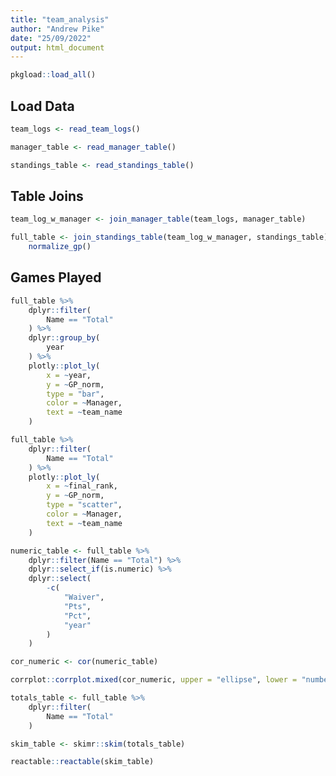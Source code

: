 ```yaml
---
title: "team_analysis"
author: "Andrew Pike"
date: "25/09/2022"
output: html_document
---
```

```r
pkgload::load_all()
```


## Load Data 

```r
team_logs <- read_team_logs()

manager_table <- read_manager_table()

standings_table <- read_standings_table()
```

## Table Joins
```r
team_log_w_manager <- join_manager_table(team_logs, manager_table)

full_table <- join_standings_table(team_log_w_manager, standings_table) %>%
    normalize_gp()
```

## Games Played

```r
full_table %>%
    dplyr::filter(
        Name == "Total"
    ) %>%
    dplyr::group_by(
        year
    ) %>%
    plotly::plot_ly(
        x = ~year,
        y = ~GP_norm,
        type = "bar",
        color = ~Manager,
        text = ~team_name
    )
```


```r
full_table %>%
    dplyr::filter(
        Name == "Total"
    ) %>%
    plotly::plot_ly(
        x = ~final_rank,
        y = ~GP_norm,
        type = "scatter",
        color = ~Manager,
        text = ~team_name
    )
```

```r
numeric_table <- full_table %>%
    dplyr::filter(Name == "Total") %>%
    dplyr::select_if(is.numeric) %>%
    dplyr::select(
        -c(
            "Waiver",
            "Pts",
            "Pct",
            "year"
        )
    )

cor_numeric <- cor(numeric_table)

corrplot::corrplot.mixed(cor_numeric, upper = "ellipse", lower = "number", tl.pos = "lt")
```

```r
totals_table <- full_table %>%
    dplyr::filter(
        Name == "Total"
    )

skim_table <- skimr::skim(totals_table)

reactable::reactable(skim_table)
```